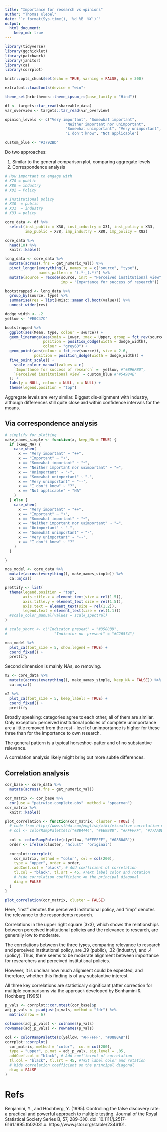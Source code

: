 ```yaml
---
title: "Importance for research vs opinions"
author: "Thomas Klebel"
date: "`r format(Sys.time(), '%d %B, %Y')`"
output: 
  html_document:
    keep_md: true
---
```


```r
library(tidyverse)
library(ggchicklet)
library(patchwork)
library(janitor)
library(ca)
library(corrplot)

knitr::opts_chunk$set(echo = TRUE, warning = FALSE, dpi = 300)

extrafont::loadfonts(device = "win")

theme_set(hrbrthemes::theme_ipsum_rc(base_family = "Hind"))

df <- targets::tar_read(shareable_data)
var_overview <- targets::tar_read(var_overview)

opinion_levels <- c("Very important", "Somewhat important",
                           "Neither important nor unimportant", 
                           "Somewhat unimportant", "Very unimportant",
                           "I don't know", "Not applicable")

custom_blue <- "#3792BD"
```

Do two approaches:

1. Similar to the general comparison plot, comparing aggregate levels
2. Correspondence analysis

```r
# How important to engage with
# X78 = public
# X80 = industry
# X82 = Policy

# Institutional policy
# X30  = public
# X31  = industry
# X33 = policy

core_data <- df %>% 
  select(inst_public = X30, inst_industry = X31, inst_policy = X33,
         imp_public = X78, imp_industry = X80, imp_policy = X82)

core_data %>% 
  head(10) %>% 
  knitr::kable()
```

```r
long_data <- core_data %>% 
  mutate(across(.fns = get_numeric_val)) %>% 
  pivot_longer(everything(), names_to = c("source", "type"),
               names_pattern = "(.*)_(.*)") %>% 
  mutate(source = recode(source, inst = "Perceived institutional view", 
                         imp = "Importance for success of research"))
```


```r
bootstrapped <- long_data %>% 
  group_by(source, type) %>% 
  summarise(res = list(Hmisc::smean.cl.boot(value))) %>%
  unnest_wider(res)
```
```r
dodge_width <- .2
yellow <- "#E0C47C"

bootstrapped %>% 
  ggplot(aes(Mean, type, colour = source)) +
  geom_linerange(aes(xmin = Lower, xmax = Upper, group = fct_rev(source)),
                 position = position_dodge(width = dodge_width),
                 colour = "grey60") +
  geom_point(aes(colour = fct_rev(source)), size = 2.6,
             position = position_dodge(width = dodge_width)) +
  five_point_scale() +
    scale_colour_manual(values = c(
    `Importance for success of research` =  yellow, #"#B96FB0",
    `Perceived institutional view` = custom_blue #"#54984E"
  )) +
  labs(y = NULL, colour = NULL, x = NULL) +
  theme(legend.position = "top")
```

Aggregate levels are very similar. Biggest dis-alignment with industry, although
differences still quite close and within confidence intervals for the means.

## Via correspondence analysis
```r
# simplify for plotting
make_names_simple <- function(x, keep_NA = TRUE) {
  if (keep_NA) {
    case_when(
      x == "Very important" ~ "++",
      x == "Important" ~ "+",
      x == "Somewhat important" ~ "+",
      x == "Neither important nor unimportant" ~ "=",
      x == "Unimportant" ~ "-",
      x == "Somewhat unimportant" ~ "-",
      x == "Very unimportant" ~ "--",
      x == "I don't know" ~ "?",
      x == "Not applicable" ~ "NA"
    )
  } else {
    case_when(
      x == "Very important" ~ "++",
      x == "Important" ~ "+",
      x == "Somewhat important" ~ "+",
      x == "Neither important nor unimportant" ~ "=",
      x == "Unimportant" ~ "-",
      x == "Somewhat unimportant" ~ "-",
      x == "Very unimportant" ~ "--",
      x == "I don't know" ~ "?"
    )
  }

}
```

```r
mca_model <- core_data %>%
  mutate(across(everything(), make_names_simple)) %>% 
  ca::mjca()
```


```r
prettify <- list(
  theme(legend.position = "top",
        axis.title.x = element_text(size = rel(1.5)),
        axis.title.y = element_text(size = rel(1.5)),
        axis.text = element_text(size = rel(1.2)),
        legend.text = element_text(size = rel(1.1)))
  #scale_color_manual(values = scale_spectral) 
)
```


```r
# scale_short <- c("Indicator present" = "#3588BD", 
#                     "Indicator not present" = "#C26574")

mca_model %>%
  plot_ca(font_size = 5, show.legend = TRUE) +
  coord_fixed() +
  prettify 
```

Second dimension is mainly NAs, so removing.

```r
m2 <- core_data %>%
  mutate(across(everything(), make_names_simple, keep_NA = FALSE)) %>% 
  ca::mjca()
```


```r
m2 %>%
  plot_ca(font_size = 5, keep_labels = TRUE) +
  coord_fixed() +
  prettify 
```

Broadly speaking: categories agree to each other, all of them are similar.
Only exception: perceived institutional policies of complete unimportance are a 
little removed from the rest - level of unimportance is higher for these three
than for the importance to own research.

The general pattern is a typical horseshoe-patter and of no substantive 
relevance.

A correlation analysis likely might bring out more subtle differences.


## Correlation analysis
```r
cor_base <- core_data %>% 
  mutate(across(.fns = get_numeric_val))

cor_matrix <- cor_base %>% 
  cor(use = "pairwise.complete.obs", method = "spearman")
cor_matrix %>% 
  knitr::kable()
```

```r
plot_correlation <- function(cor_matrix, cluster = TRUE) {
  # code from http://www.sthda.com/english/wiki/visualize-correlation-matrix-using-correlogram
  # col <- colorRampPalette(c("#BB4444", "#EE9988", "#FFFFFF", "#77AADD", "#4477AA"))
  
  col <- colorRampPalette(c(yellow, "#FFFFFF", "#0880AB"))
  order <- ifelse(cluster, "hclust", "original")
  
  corrplot::corrplot(
    cor_matrix, method = "color", col = col(200),  
    type = "upper", order = order, 
    addCoef.col = "black", # Add coefficient of correlation
    tl.col = "black", tl.srt = 45, #Text label color and rotation
    # hide correlation coefficient on the principal diagonal
    diag = FALSE 
  )
}
```


```r
plot_correlation(cor_matrix, cluster = FALSE)
```
Here, "inst" denotes the perceived institutional policy, and "imp" denotes
the relevance to the respondents research. 

Correlations in the upper right square (3x3), which shows the relationships 
between perceived institutional policies and the relevance to research, are
generally low to moderate. 

The correlations between the three types, comparing relevance to research and
perceived institutional policy, are .39 (public), .32 (industry), and
.4 (policy). Thus, there seems to be moderate alignment between importance for
researchers and perceived institutional policies.

However, it is unclear how much alignment could be expected, and therefore,
whether this finding is of any substantive interest. 

All three key correlations are statistically significant (after correction
for multiple comparisons via the approach developed by Benhamini & Hochberg 
(1995))

```r
p_vals <- corrplot::cor.mtest(cor_base)$p
adj_p_vals <- p.adjust(p_vals, method = "fdr") %>% 
  matrix(nrow = 6) 

colnames(adj_p_vals) <- colnames(p_vals)
rownames(adj_p_vals) <- rownames(p_vals)

col <- colorRampPalette(c(yellow, "#FFFFFF", "#0880AB"))
corrplot::corrplot(
  cor_matrix, method = "color",  col = col(200),
  type = "upper", p.mat = adj_p_vals, sig.level = .05,
  addCoef.col = "black", # Add coefficient of correlation
  tl.col = "black", tl.srt = 45, #Text label color and rotation
  # hide correlation coefficient on the principal diagonal
  diag = FALSE 
)
```

# Refs
Benjamini, Y., and Hochberg, Y. (1995). Controlling the false discovery rate: a practical and powerful approach to multiple testing. Journal of the Royal Statistical Society Series B, 57, 289–300. doi: 10.1111/j.2517-6161.1995.tb02031.x. https://www.jstor.org/stable/2346101.

